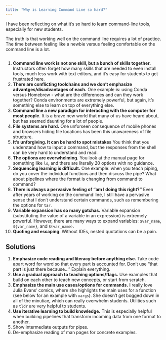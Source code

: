 ```yaml
---
title: "Why is Learning Command Line so hard?"
---
```


I have been reflecting on what it's so hard to learn command-line tools, especially for new students. 

The truth is that working well on the command line requires a lot of practice. The time between feeling like a newbie versus feeling comfortable on the command line is a lot.  

```mermaid


```


1. **Command line work is not one skill, but a bunch of skills together.** Instructors often forget how many skills that are needed to even install tools, much less work with text editors, and it's easy for students to get frustrated here. 
1. **There are conflicting toolchains and we don't emphasize advantges/disadvantages of each.** One example is: using Conda versus Homebrew - what are the differences and can they work together? Conda environments are extremely powerful, but again, it's something else to learn on top of everything else.
1. **Command line a new paradigm for interacting with the computer for most people.** It is a brave new world that many of us have heard about, but has seemed daunting for a lot of people. 
1. **File systems are hard.** One unforseen consequence of mobile phones and browsers hiding file locations has been this unawareness of file structure. 
1. **It's unforgiving. It can be hard to spot mistakes** You think that you understand how to input a command, but the responses from the shell can be very hard to understand and read.
1. **The options are overwhelming.** You look at the manual page for something like `ls`, and there are literally 20 options with no guidance.  
1. **Sequencing learning is difficult.** One example: when you teach piping, do you cover the individual functions and then discuss the pipe? What about pipelines where the format is changing from command to command?
1. **There is always a pervasive feeling of "am I doing this right?"** Even after years of working on the command line, I still have a pervasive sense that I don't understand certain commands, such as remembering the options for `tar`. 
1. **Variable expansion has so many gotchas.** Variable expansion (substituting the value of a variable in an expression) is extremely powerful. However, there are many ways to expand variables: `$var_name`, `${var_name}`, and `$(var_name)`. 
1. **Quoting and escaping**. Without IDEs, nested quotations can be a pain. 

## Solutions

1. **Emphasize code reading and literacy before anything else.** Take code apart word for word so that every part is accounted for. Don't use "that part is just there because..." Explain everything.
1. **Use a gradual approach to teaching options/flags.** Use examples that build on each other to teach new concepts, or start from scratch. 
1. **Emphasize the main use cases/options for commands.** I really love Julia Evans' comics, where she highlights the main uses for a function (see below for an example with `xargs`). She doesn't get bogged down in all of the minutiae, which can really overwhelm students. Utilities such as `tldr` are very helpful to students.
1. **Use iterative learning to build knowledge.** This is especially helpful when building pipelines that transform incoming data from one format to another. 
1. Show intermediate outputs for pipes. 
1. De-emphasize reading of man pages for concrete examples. 
